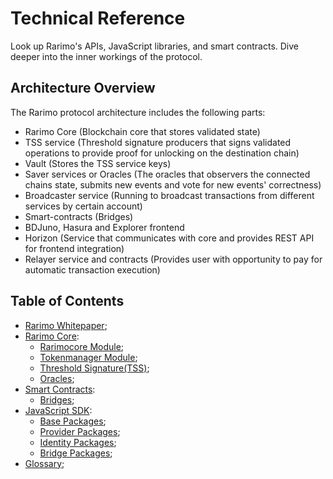 ---
---

# Technical Reference

Look up Rarimo's APIs, JavaScript libraries, and smart contracts. Dive deeper into the inner workings of the protocol.

## Architecture Overview

<!-- TODO: Add architecture diagram -->

The Rarimo protocol architecture includes the following parts:

- Rarimo Core (Blockchain core that stores validated state)
- TSS service (Threshold signature producers that signs validated operations to provide proof for unlocking on the destination chain)
- Vault (Stores the TSS service keys)
- Saver services or Oracles (The oracles that observers the connected chains state, submits new events and vote for new events' correctness)
- Broadcaster service (Running to broadcast transactions from different services by certain account)
- Smart-contracts (Bridges)
- BDJuno, Hasura and Explorer frontend
- Horizon (Service that communicates with core and provides REST API for frontend integration)
- Relayer service and contracts (Provides user with opportunity to pay for automatic transaction execution)

## Table of Contents

- [Rarimo Whitepaper](/whitepaper);
- [Rarimo Core](/reference/core):
    - [Rarimocore Module](/reference/core/rarimocore);
    - [Tokenmanager Module](/reference/core/tokenmanager);
    - [Threshold Signature(TSS)](/reference/core/tss);
    - [Oracles](/reference/core/oracles);
- [Smart Contracts](/reference/contracts):
    - [Bridges](/reference/contracts/bridge);
    <!-- TODO: add identity and improve structure-->
- [JavaScript SDK](/reference/sdk):
    - [Base Packages](/reference/sdk/packages-base);
    - [Provider Packages](/reference/sdk/packages-provider);
    - [Identity Packages](/reference/sdk/packages-identity);
    - [Bridge Packages](/reference/sdk/packages-bridge);
- [Glossary](/reference/glossary);
